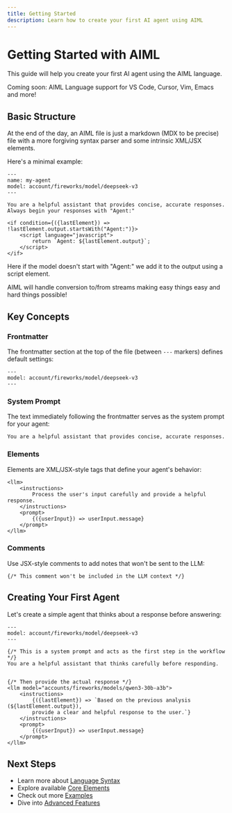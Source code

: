 ```yaml
---
title: Getting Started
description: Learn how to create your first AI agent using AIML
---
```

 
# Getting Started with AIML

This guide will help you create your first AI agent using the AIML language.

<Banner className="bg-blue-500 text-white rounded-lg">Coming soon: AIML Language support for VS Code, Cursor, Vim, Emacs and more!</Banner>

## Basic Structure

At the end of the day, an AIML file is just a markdown (MDX to be precise) file with a more forgiving syntax parser and some intrinsic XML/JSX elements.

Here's a minimal example:

```mdx
---
name: my-agent
model: account/fireworks/model/deepseek-v3
---

You are a helpful assistant that provides concise, accurate responses. Always begin your responses with "Agent:"

<if condition={({lastElement}) => !lastElement.output.startsWith("Agent:")}>
    <script language="javascript">
        return `Agent: ${lastElement.output}`;
    </script>
</if>
```
Here if the model doesn't start with "Agent:" we add it to the output using a script element.

AIML will handle conversion to/from streams making easy things easy and hard things possible!

## Key Concepts

### Frontmatter

The frontmatter section at the top of the file (between `---` markers) defines default settings:

```mdx
---
model: account/fireworks/model/deepseek-v3
---
```

### System Prompt

The text immediately following the frontmatter serves as the system prompt for your agent:

```mdx
You are a helpful assistant that provides concise, accurate responses.
```

### Elements

Elements are XML/JSX-style tags that define your agent's behavior:

```mdx
<llm>
    <instructions>
        Process the user's input carefully and provide a helpful response.
    </instructions>
    <prompt>
        {({userInput}) => userInput.message}
    </prompt>
</llm>
```

### Comments

Use JSX-style comments to add notes that won't be sent to the LLM:

```mdx
{/* This comment won't be included in the LLM context */}
```

## Creating Your First Agent

Let's create a simple agent that thinks about a response before answering:

```mdx
---
model: account/fireworks/model/deepseek-v3
---

{/* This is a system prompt and acts as the first step in the workflow */}
You are a helpful assistant that thinks carefully before responding.


{/* Then provide the actual response */}
<llm model="accounts/fireworks/models/qwen3-30b-a3b">
    <instructions>
        {({lastElement}) => `Based on the previous analysis (${lastElement.output}), 
        provide a clear and helpful response to the user.`}
    </instructions>
    <prompt>
        {({userInput}) => userInput.message}
    </prompt>
</llm>
```

## Next Steps

- Learn more about [Language Syntax](./docs/syntax/index)
- Explore available [Core Elements](./docs/elements/index)
- Check out more [Examples](./docs/examples/index)
- Dive into [Advanced Features](./docs/advanced/index)
